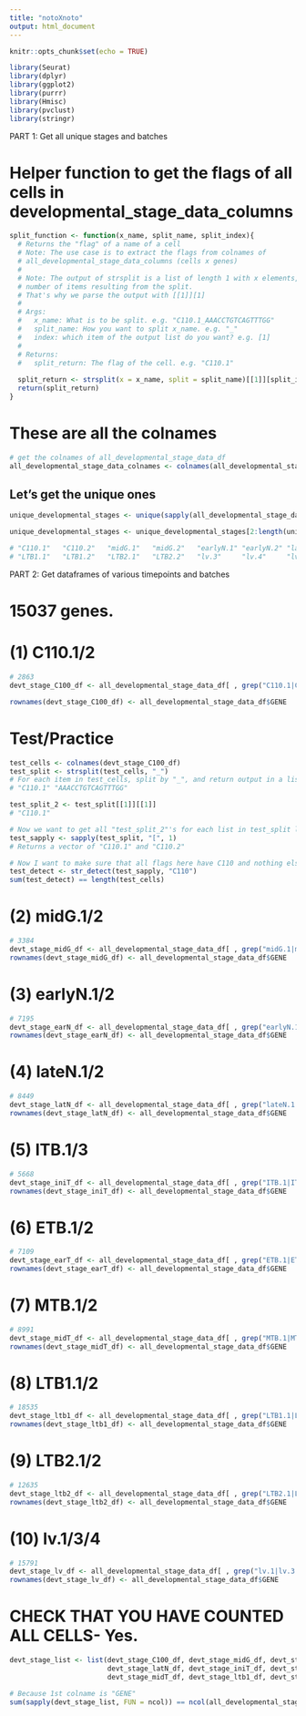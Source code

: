 ```yaml
---
title: "notoXnoto"
output: html_document
---
```


```r
knitr::opts_chunk$set(echo = TRUE)
```

```r
library(Seurat)
library(dplyr)
library(ggplot2)
library(purrr)
library(Hmisc)
library(pvclust)
library(stringr)
```

#################### PART 1: Get all unique stages and batches ####################

# Helper function to get the flags of all cells in developmental_stage_data_columns
```r

split_function <- function(x_name, split_name, split_index){
  # Returns the "flag" of a name of a cell 
  # Note: The use case is to extract the flags from colnames of
  # all_developmental_stage_data_columns (cells x genes)
  # 
  # Note: The output of strsplit is a list of length 1 with x elements, where x is the
  # number of items resulting from the split. 
  # That's why we parse the output with [[1]][1]
  #
  # Args:
  #   x_name: What is to be split. e.g. "C110.1_AAACCTGTCAGTTTGG"
  #   split_name: How you want to split x_name. e.g. "_"
  #   index: which item of the output list do you want? e.g. [1]
  #
  # Returns:
  #   split_return: The flag of the cell. e.g. "C110.1"
  
  split_return <- strsplit(x = x_name, split = split_name)[[1]][split_index]
  return(split_return)
}
```

# These are all the colnames 
```r
# get the colnames of all_developmental_stage_data_df
all_developmental_stage_data_colnames <- colnames(all_developmental_stage_data_df)
```

## Let's get the unique ones  
```r
unique_developmental_stages <- unique(sapply(all_developmental_stage_data_colnames, FUN = split_function, split_name = "_", split_index = 1))

unique_developmental_stages <- unique_developmental_stages[2:length(unique_developmental_stages)]

# "C110.1"   "C110.2"   "midG.1"   "midG.2"   "earlyN.1" "earlyN.2" "lateN.1"  "lateN.2"  "ITB.1"    "ITB.3"    "ETB.1"    "ETB.2"    "MTB.1"    "MTB.2"   
# "LTB1.1"   "LTB1.2"   "LTB2.1"   "LTB2.2"   "lv.3"     "lv.4"     "lv.1"
```

############### PART 2: Get dataframes of various timepoints and batches ###############
# 15037 genes.

# (1) C110.1/2
```r
# 2863
devt_stage_C100_df <- all_developmental_stage_data_df[ , grep("C110.1|C110.2", colnames(all_developmental_stage_data_df))]

rownames(devt_stage_C100_df) <- all_developmental_stage_data_df$GENE
```

# Test/Practice
```r
test_cells <- colnames(devt_stage_C100_df)
test_split <- strsplit(test_cells, "_")
# For each item in test_cells, split by "_", and return output in a list. Therefore, 2863 lists in test_split.
# "C110.1" "AAACCTGTCAGTTTGG"

test_split_2 <- test_split[[1]][[1]]
# "C110.1"

# Now we want to get all "test_split_2"'s for each list in test_split list.
test_sapply <- sapply(test_split, "[", 1)
# Returns a vector of "C110.1" and "C110.2"

# Now I want to make sure that all flags here have C110 and nothing else. Yes, correct!
test_detect <- str_detect(test_sapply, "C110")
sum(test_detect) == length(test_cells)


```

# (2) midG.1/2 
```r
# 3384
devt_stage_midG_df <- all_developmental_stage_data_df[ , grep("midG.1|midG.2", colnames(all_developmental_stage_data_df))]
rownames(devt_stage_midG_df) <- all_developmental_stage_data_df$GENE
```

# (3) earlyN.1/2 
```r
# 7195
devt_stage_earN_df <- all_developmental_stage_data_df[ , grep("earlyN.1|earlyN.2", colnames(all_developmental_stage_data_df))]
rownames(devt_stage_earN_df) <- all_developmental_stage_data_df$GENE
```

# (4) lateN.1/2
```r
# 8449
devt_stage_latN_df <- all_developmental_stage_data_df[ , grep("lateN.1|lateN.2", colnames(all_developmental_stage_data_df))]
rownames(devt_stage_latN_df) <- all_developmental_stage_data_df$GENE
```

# (5) ITB.1/3
```r
# 5668
devt_stage_iniT_df <- all_developmental_stage_data_df[ , grep("ITB.1|ITB.3", colnames(all_developmental_stage_data_df))]
rownames(devt_stage_iniT_df) <- all_developmental_stage_data_df$GENE
```

# (6) ETB.1/2
```r
# 7109
devt_stage_earT_df <- all_developmental_stage_data_df[ , grep("ETB.1|ETB.2", colnames(all_developmental_stage_data_df))]
rownames(devt_stage_earT_df) <- all_developmental_stage_data_df$GENE
```

# (7) MTB.1/2
```r
# 8991
devt_stage_midT_df <- all_developmental_stage_data_df[ , grep("MTB.1|MTB.2", colnames(all_developmental_stage_data_df))]
rownames(devt_stage_midT_df) <- all_developmental_stage_data_df$GENE
```

# (8) LTB1.1/2
```r
# 18535
devt_stage_ltb1_df <- all_developmental_stage_data_df[ , grep("LTB1.1|LTB1.2", colnames(all_developmental_stage_data_df))]
rownames(devt_stage_ltb1_df) <- all_developmental_stage_data_df$GENE
```

# (9) LTB2.1/2
```r
# 12635
devt_stage_ltb2_df <- all_developmental_stage_data_df[ , grep("LTB2.1|LTB2.2", colnames(all_developmental_stage_data_df))]
rownames(devt_stage_ltb2_df) <- all_developmental_stage_data_df$GENE
```

# (10) lv.1/3/4
```r
# 15791
devt_stage_lv_df <- all_developmental_stage_data_df[ , grep("lv.1|lv.3|lv.4", colnames(all_developmental_stage_data_df))]
rownames(devt_stage_lv_df) <- all_developmental_stage_data_df$GENE
```

# CHECK THAT YOU HAVE COUNTED ALL CELLS- Yes. 
```r
devt_stage_list <- list(devt_stage_C100_df, devt_stage_midG_df, devt_stage_earN_df,
                        devt_stage_latN_df, devt_stage_iniT_df, devt_stage_earT_df,
                        devt_stage_midT_df, devt_stage_ltb1_df, devt_stage_ltb2_df, devt_stage_lv_df)

# Because 1st colname is "GENE"
sum(sapply(devt_stage_list, FUN = ncol)) == ncol(all_developmental_stage_data_df)-1
```
